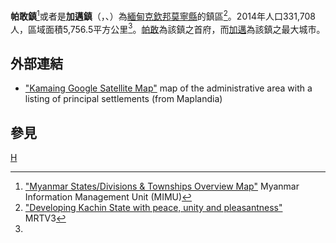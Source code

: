 {{Infobox settlement
|name =帕敢鎮
|native_name = {{lang|my|ဖားကန့်မြို့နယ်}}
|settlement_type = [[莫寧縣|莫寧縣]]鎮區
|image_skyline = Jade Mine.jpg
|image_map = 
|mapsize = 
|map_caption = 
|pushpin_label_position = bottom
|pushpin_map = Burma
|pushpin_map_caption =帕敢鎮在緬甸的位置
|seat = [[帕敢|帕敢]]
|seat_type = 首府
|subdivision_type = 國家
|subdivision_name = {{flag|Burma}}
|subdivision_type1 = [[缅甸行政区划|省邦]]
|subdivision_name1 = [[克欽邦|克欽邦]]
|subdivision_type2 = [[縣_(緬甸)|縣]]
|subdivision_name2 = [[莫寧縣|莫寧縣]]
|area_total_km2 = 5,756.5
|population_footnotes =<ref name="citypopulation">[http://www.citypopulation.de/php/myanmar-admin.php MYANMAR: Administrative Division]. Citypopulation. 2015-11-22</ref>
|population = 331,708
|population_as_of = 2014
|population_density_km2 = 57.53
|coordinates_display = inline,title
|coordinates_region = MM
|latNS = N
|latd = 25
|latm = 37
|lats = 00
|longEW = E
|longd = 96
|longm = 19
|longs = 00
|elevation_ft = 
|elevation_m = 
|timezone = [[Myanmar_Standard_Time|MST]]
|utc_offset = +6:30
|website =
}}

'''帕敢鎮'''<ref name="MIMU001">[http://www.burmalibrary.org/docs6/MIMU001_A3_SD%20&%20Township%20Overview.pdf "Myanmar States/Divisions & Townships Overview Map"] {{webarchive|url=https://web.archive.org/web/20101203160828/http://www.burmalibrary.org/docs6/MIMU001_A3_SD%20%26%20Township%20Overview.pdf |date=2010-12-03 }} Myanmar Information Management Unit (MIMU)</ref>或者是'''加邁鎮'''（{{lang-my|ဖားကန့်မြို့နယ်}}，{{lang-en|Hpakant Township}}、{{lang|en|Kamaing Township}}）為[[緬甸|緬甸]][[克欽邦|克欽邦]][[莫寧縣|莫寧縣]]的鎮區<ref>[http://www.mrtv3.net.mm/open7/070210for1.html "Developing Kachin State with peace, unity and pleasantness"] {{webarchive|url=https://web.archive.org/web/20110719152219/http://www.mrtv3.net.mm/open7/070210for1.html |date=2011-07-19 }} MRTV3</ref>。2014年人口331,708人，區域面積5,756.5平方公里<ref name=citypopulation/>。[[帕敢|帕敢]]為該鎮之首府，而[[加邁|加邁]]為該鎮之最大城市。

==外部連結==
* [http://www.maplandia.com/burma/kachin/kamaing/ "Kamaing Google Satellite Map"] {{Wayback|url=http://www.maplandia.com/burma/kachin/kamaing/ |date=20200704004633 }} map of the administrative area with a listing of principal settlements (from Maplandia)

==參見==
{{Reflist}}

{{克钦邦行政区划|state=collapsed}}

[[Category:克欽邦鎮區|H]]

{{Burma-geo-stub}}